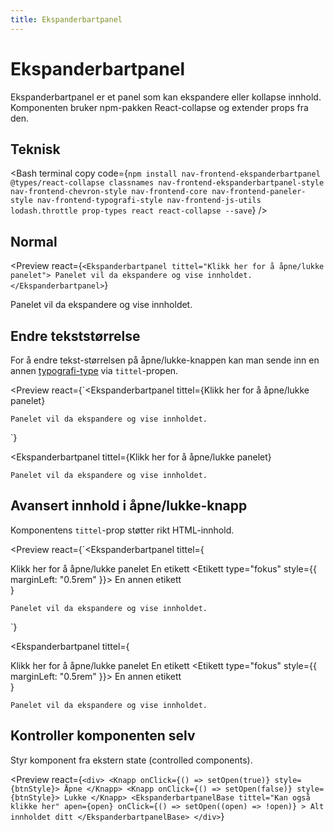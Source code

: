 ```yaml
---
title: Ekspanderbartpanel
---
```


# Ekspanderbartpanel

Ekspanderbartpanel er et panel som kan ekspandere eller kollapse innhold. Komponenten bruker npm-pakken React-collapse og extender props fra den.

<TableOfContents />

## Teknisk

<Bash
  terminal
  copy
  code={`npm install nav-frontend-ekspanderbartpanel @types/react-collapse classnames nav-frontend-ekspanderbartpanel-style nav-frontend-chevron-style nav-frontend-core nav-frontend-paneler-style nav-frontend-typografi-style nav-frontend-js-utils lodash.throttle prop-types react react-collapse --save`}
/>

<Npm
  packName="nav-frontend-ekspanderbartpanel"
  imports="Ekspanderbartpanel"
  defaultExport
/>

## Normal

<Preview
  react={`<Ekspanderbartpanel tittel="Klikk her for å åpne/lukke panelet">
    Panelet vil da ekspandere og vise innholdet.
  </Ekspanderbartpanel>`}
>
  <Ekspanderbartpanel tittel="Klikk her for å åpne/lukke panelet">
    Panelet vil da ekspandere og vise innholdet.
  </Ekspanderbartpanel>
</Preview>

## Endre tekststørrelse

For å endre tekst-størrelsen på åpne/lukke-knappen kan man sende inn en annen
[typografi-type](/components/typografi) via `tittel`-propen.

<Preview
  react={`<Ekspanderbartpanel
    tittel={<Normaltekst>Klikk her for å åpne/lukke panelet</Normaltekst>}
  >
    Panelet vil da ekspandere og vise innholdet.
  </Ekspanderbartpanel>`}
>
  <Ekspanderbartpanel
    tittel={<Normaltekst>Klikk her for å åpne/lukke panelet</Normaltekst>}
  >
    Panelet vil da ekspandere og vise innholdet.
  </Ekspanderbartpanel>
</Preview>

## Avansert innhold i åpne/lukke-knapp

Komponentens `tittel`-prop støtter rikt HTML-innhold.

<Preview
  react={`<Ekspanderbartpanel
    tittel={
      <div>
        <Undertittel>Klikk her for å åpne/lukke panelet</Undertittel>
        <Etikett type="suksess">En etikett</Etikett>
        <Etikett type="fokus" style={{ marginLeft: "0.5rem" }}>
          En annen etikett
        </Etikett>
      </div>
    }
  >
    Panelet vil da ekspandere og vise innholdet.
  </Ekspanderbartpanel>`}
>
  <Ekspanderbartpanel
    tittel={
      <div>
        <Undertittel>Klikk her for å åpne/lukke panelet</Undertittel>
        <Etikett type="suksess">En etikett</Etikett>
        <Etikett type="fokus" style={{ marginLeft: "0.5rem" }}>
          En annen etikett
        </Etikett>
      </div>
    }
  >
    Panelet vil da ekspandere og vise innholdet.
  </Ekspanderbartpanel>
</Preview>

## Kontroller komponenten selv

Styr komponent fra ekstern state (controlled components).

<Preview
  react={`<div>
      <Knapp onClick={() => setOpen(true)} style={btnStyle}>
        Åpne
      </Knapp>
      <Knapp onClick={() => setOpen(false)} style={btnStyle}>
        Lukke
      </Knapp>
      <EkspanderbartpanelBase
        tittel="Kan også klikke her"
        apen={open}
        onClick={() => setOpen((open) => !open)}
      >
        Alt innholdet ditt
      </EkspanderbartpanelBase>
    </div>`}
>
  <EkspanderbartpanelExample />
</Preview>
